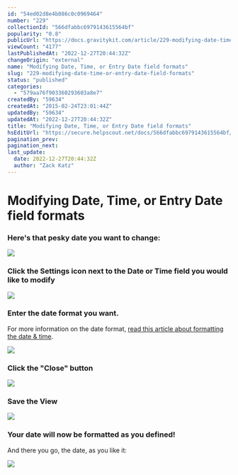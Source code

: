 ```yaml
---
id: "54ed02d8e4b086c0c0969464"
number: "229"
collectionId: "566dfabbc6979143615564bf"
popularity: "0.8"
publicUrl: "https://docs.gravitykit.com/article/229-modifying-date-time-or-entry-date-field-formats"
viewCount: "4177"
lastPublishedAt: "2022-12-27T20:44:32Z"
changeOrigin: "external"
name: "Modifying Date, Time, or Entry Date field formats"
slug: "229-modifying-date-time-or-entry-date-field-formats"
status: "published"
categories: 
  - "579aa76f903360293603a8e7"
createdBy: "59634"
createdAt: "2015-02-24T23:01:44Z"
updatedBy: "59634"
updatedAt: "2022-12-27T20:44:32Z"
title: "Modifying Date, Time, or Entry Date field formats"
hsEditUrl: "https://secure.helpscout.net/docs/566dfabbc6979143615564bf/article/54ed02d8e4b086c0c0969464"
pagination_prev: 
pagination_next: 
last_update:
  date: 2022-12-27T20:44:32Z
  author: "Zack Katz"
---
```


# Modifying Date, Time, or Entry Date field formats



### Here's that pesky date you want to change:

![](https://www.gravitykit.com/wp-content/uploads/2018/01/here-s-that-pesky-date-you-want-to-change-.png?1424818680)

### Click the Settings icon next to the Date or Time field you would like to modify

![](https://www.gravitykit.com/wp-content/uploads/2018/01/click-the-settings-icon-next-to-the-date-or-time-field-you-would-like-to-modify.png?1424818685)

### Enter the date format you want.

For more information on the date format, [read this article about formatting the date &amp; time](https://codex.wordpress.org/Formatting_Date_and_Time).

![](https://www.gravitykit.com/wp-content/uploads/2018/01/enter-the-date-format-you-want.png?1424818691)

### Click the "Close" button

![](https://www.gravitykit.com/wp-content/uploads/2018/01/click-the-close-button.png?1424818695)

### Save the View

![](https://www.gravitykit.com/wp-content/uploads/2018/01/save-the-view.png?1424818701)

### Your date will now be formatted as you defined!

And there you go, the date, as you like it:

![](https://www.gravitykit.com/wp-content/uploads/2018/01/your-date-will-now-be-formatted-as-you-defined-.png?1424818706)

